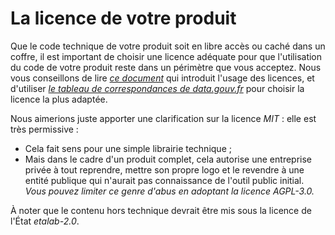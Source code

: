 # La licence de votre produit

Que le code technique de votre produit soit en libre accès ou caché dans un coffre, il est important de choisir une licence adéquate pour que l'utilisation du code de votre produit reste dans un périmètre que vous acceptez. Nous vous conseillons de lire [_ce document_](https://gd4h-prod.s3.fr-par.scw.cloud/gd4h-prod/api_gd4h/files/17_Fiche_17_Les_licences_DESIGN.pdf) qui introduit l'usage des licences, et d'utiliser [_le tableau de correspondances de data.gouv.fr_](https://www.data.gouv.fr/en/pages/legal/licences/) pour choisir la licence la plus adaptée.

Nous aimerions juste apporter une clarification sur la licence _MIT_ : elle est très permissive :

- Cela fait sens pour une simple librairie technique ;
- Mais dans le cadre d'un produit complet, cela autorise une entreprise privée à tout reprendre, mettre son propre logo et le revendre à une entité publique qui n'aurait pas connaissance de l'outil public initial. _Vous pouvez limiter ce genre d'abus en adoptant la licence AGPL-3.0._

À noter que le contenu hors technique devrait être mis sous la licence de l'État _etalab-2.0_.
